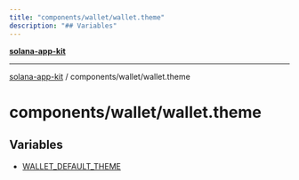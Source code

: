```yaml
---
title: "components/wallet/wallet.theme"
description: "## Variables"
---
```


[**solana-app-kit**](../../../README.mdx)

***

[solana-app-kit](../../../README.mdx) / components/wallet/wallet.theme

# components/wallet/wallet.theme

## Variables

- [WALLET\_DEFAULT\_THEME](variables/WALLET_DEFAULT_THEME.mdx)
